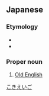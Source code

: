 ==Japanese==
{{ja-kanjitab|こ|き|えい|ご|yomi=o}}

===Etymology===
* {{compound|古期|英語|lang=ja|t1=ancient period|t2=English language|sort=こきえいご}}
* {{suffix|英|語|lang=ja|t2=language|t1=England|sort=こきえいご}}

===Proper noun===
{{ja-pos|proper|こきえいご}}

# [[Old English]]

[[Category:ja:Languages|こきえいご]]